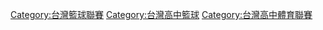 [[Category:台灣籃球聯賽|Category:台灣籃球聯賽]]
[[Category:台灣高中籃球|Category:台灣高中籃球]]
[[Category:台灣高中體育聯賽|Category:台灣高中體育聯賽]]